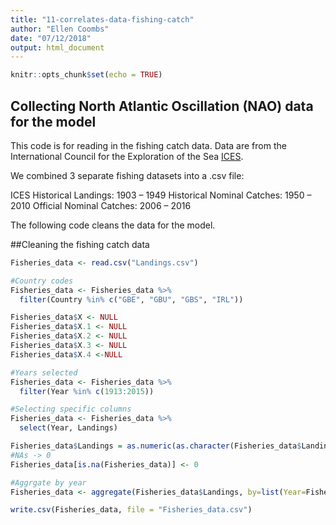 ```yaml
---
title: "11-correlates-data-fishing-catch"
author: "Ellen Coombs"
date: "07/12/2018"
output: html_document
---
```


```r
knitr::opts_chunk$set(echo = TRUE)
```

## Collecting North Atlantic Oscillation (NAO) data for the model 

This code is for reading in the fishing catch data. 
Data are from the International Council for the Exploration of the Sea [ICES](www.ices.dk). 

We combined 3 separate fishing datasets into a .csv file: 

ICES Historical Landings: 1903 – 1949 
Historical Nominal Catches: 1950 – 2010 
Official Nominal Catches: 2006 – 2016 

The following code cleans the data for the model. 

##Cleaning the fishing catch data
```r

Fisheries_data <- read.csv("Landings.csv")

#Country codes 
Fisheries_data <- Fisheries_data %>%
  filter(Country %in% c("GBE", "GBU", "GBS", "IRL"))

Fisheries_data$X <- NULL
Fisheries_data$X.1 <- NULL
Fisheries_data$X.2 <- NULL
Fisheries_data$X.3 <- NULL 
Fisheries_data$X.4 <-NULL 

#Years selected 
Fisheries_data <- Fisheries_data %>%
  filter(Year %in% c(1913:2015))

#Selecting specific columns
Fisheries_data <- Fisheries_data %>%
  select(Year, Landings)

Fisheries_data$Landings = as.numeric(as.character(Fisheries_data$Landings))
#NAs -> 0 
Fisheries_data[is.na(Fisheries_data)] <- 0

#Aggrgate by year 
Fisheries_data <- aggregate(Fisheries_data$Landings, by=list(Year=Fisheries_data$Year), FUN=sum)

write.csv(Fisheries_data, file = "Fisheries_data.csv")

```

